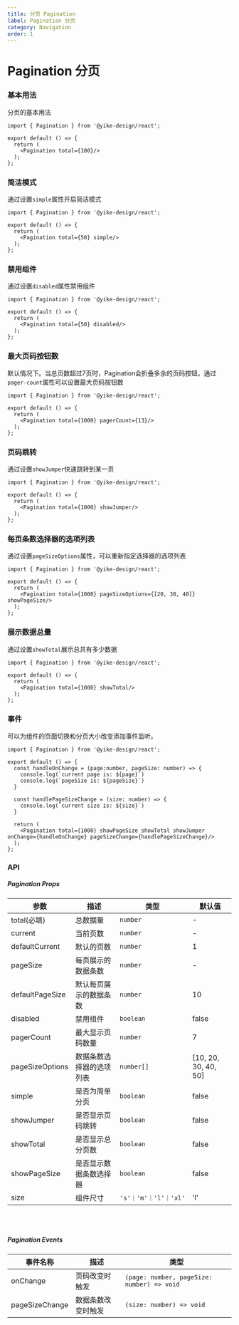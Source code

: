 ```yaml
---
title: 分页 Pagination
label: Pagination 分页
category: Navigation
order: 1
---
```

# Pagination 分页

### 基本用法
分页的基本用法

```tsx
import { Pagination } from '@yike-design/react';

export default () => {
  return (
    <Pagination total={100}/>
  );
};
```

### 简洁模式
通过设置`simple`属性开启简洁模式

```tsx
import { Pagination } from '@yike-design/react';

export default () => {
  return (
    <Pagination total={50} simple/>
  );
};
```

### 禁用组件
通过设置`disabled`属性禁用组件

```tsx
import { Pagination } from '@yike-design/react';

export default () => {
  return (
    <Pagination total={50} disabled/>
  );
};
```

### 最大页码按钮数
默认情况下。当总页数超过7页时，Pagination会折叠多余的页码按钮。通过`pager-count`属性可以设置最大页码按钮数

```tsx
import { Pagination } from '@yike-design/react';

export default () => {
  return (
    <Pagination total={1000} pagerCount={13}/>
  );
};
```

### 页码跳转
通过设置`showJumper`快速跳转到某一页

```tsx
import { Pagination } from '@yike-design/react';

export default () => {
  return (
    <Pagination total={1000} showJumper/>
  );
};
```

### 每页条数选择器的选项列表
通过设置`pageSizeOptions`属性，可以重新指定选择器的选项列表

```tsx
import { Pagination } from '@yike-design/react';

export default () => {
  return (
    <Pagination total={1000} pageSizeOptions={[20, 30, 40]} showPageSize/>
  );
};
```

### 展示数据总量
通过设置`showTotal`展示总共有多少数据

```tsx
import { Pagination } from '@yike-design/react';

export default () => {
  return (
    <Pagination total={1000} showTotal/>
  );
};
```

### 事件
可以为组件的页面切换和分页大小改变添加事件监听。

```tsx
import { Pagination } from '@yike-design/react';

export default () => {
  const handleOnChange = (page:number, pageSize: number) => {
    console.log(`current page is: ${page}`)
    console.log(`pageSize is: ${pageSize}`)
  }

  const handlePageSizeChange = (size: number) => {
    console.log(`current size is: ${size}`)
  }

  return (
    <Pagination total={1000} showPageSize showTotal showJumper onChange={handleOnChange} pageSizeChange={handlePageSizeChange}/>
  );
};
```


### API

##### Pagination Props

| 参数                     | 描述                  | 类型                      | 默认值               |
|--------------------------|-----------------------|--------------------------|----------------------|
|         total(必填)      |       总数据量         |          `number`        |         -            |
|         current          |      当前页数          |          `number`        |         -            |
|         defaultCurrent   |      默认的页数        |          `number`        |         1            |
|         pageSize         |   每页展示的数据条数    |          `number`        |         -            |
|       defaultPageSize    |  默认每页展示的数据条数 |          `number`        |         10           |
|        disabled          |       禁用组件         |          `boolean`       |        false         |
|       pagerCount         |    最大显示页码数量     |          `number`        |         7            |
|       pageSizeOptions    | 数据条数选择器的选项列表 |         `number[]`       | [10, 20, 30, 40, 50] |
|          simple          |    是否为简单分页       |         `boolean`        |        false         |
|         showJumper       |    是否显示页码跳转     |         `boolean`        |        false         |
|         showTotal        |     是否显示总分页数    |         `boolean`        |        false         |
|        showPageSize      |  是否显示数据条数选择器  |         `boolean`        |        false         |
|          size            |         组件尺寸        |    `'s'｜'m'｜'l'｜'xl'` |         'l'          |

<br/><br/>

##### Pagination Events
|       事件名称            |      描述              |                    类型                     |
|--------------------------|------------------------|---------------------------------------------|
|       onChange           |      页码改变时触发     |  `(page: number, pageSize: number) => void`  |
|     pageSizeChange       |    数据条数改变时触发    |   `(size: number) => void`                  |
